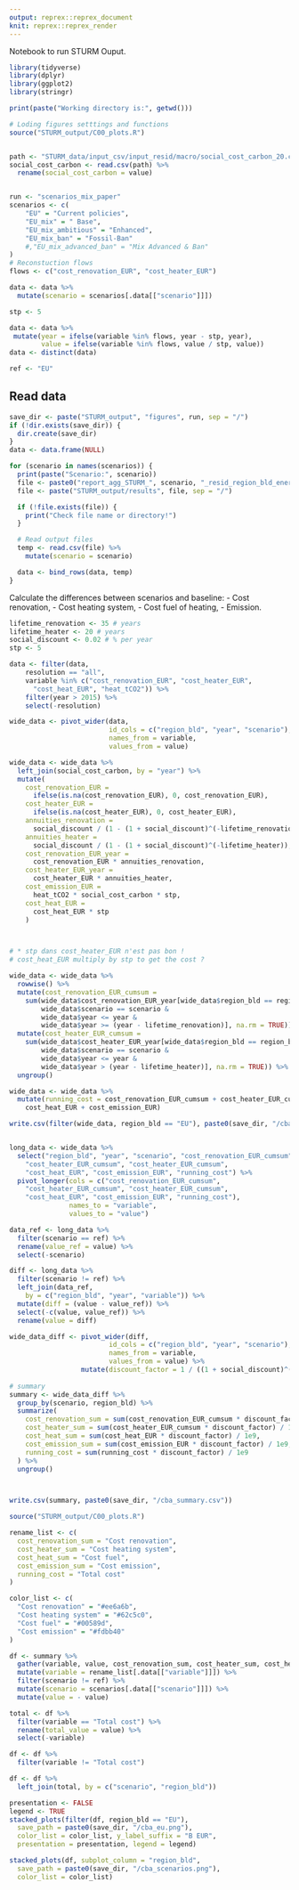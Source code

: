 ```yaml
---
output: reprex::reprex_document
knit: reprex::reprex_render
---
```


Notebook to run STURM Ouput.

```r
library(tidyverse)
library(dplyr)
library(ggplot2)
library(stringr)

print(paste("Working directory is:", getwd()))

# Loding figures setttings and functions
source("STURM_output/C00_plots.R")


path <- "STURM_data/input_csv/input_resid/macro/social_cost_carbon_20.csv"
social_cost_carbon <- read.csv(path) %>%
  rename(social_cost_carbon = value)


run <- "scenarios_mix_paper"
scenarios <- c(
    "EU" = "Current policies",
    "EU_mix" = " Base",
    "EU_mix_ambitious" = "Enhanced",
    "EU_mix_ban" = "Fossil-Ban"
    #,"EU_mix_advanced_ban" = "Mix Advanced & Ban"
)
# Reconstuction flows
flows <- c("cost_renovation_EUR", "cost_heater_EUR")

data <- data %>%
  mutate(scenario = scenarios[.data[["scenario"]]])

stp <- 5

data <- data %>%
 mutate(year = ifelse(variable %in% flows, year - stp, year),
        value = ifelse(variable %in% flows, value / stp, value))
data <- distinct(data)

ref <- "EU"
```

## Read data
```r
save_dir <- paste("STURM_output", "figures", run, sep = "/")
if (!dir.exists(save_dir)) {
  dir.create(save_dir)
}
data <- data.frame(NULL)

for (scenario in names(scenarios)) {
  print(paste("Scenario:", scenario))
  file <- paste0("report_agg_STURM_", scenario, "_resid_region_bld_energy.csv")
  file <- paste("STURM_output/results", file, sep = "/")

  if (!file.exists(file)) {
    print("Check file name or directory!")
  }

  # Read output files
  temp <- read.csv(file) %>%
    mutate(scenario = scenario)

  data <- bind_rows(data, temp)
}
```

Calculate the differences between scenarios and baseline:
- Cost renovation,
- Cost heating system,
- Cost fuel of heating,
- Emission.




```r
lifetime_renovation <- 35 # years
lifetime_heater <- 20 # years
social_discount <- 0.02 # % per year
stp <- 5

data <- filter(data,
    resolution == "all",
    variable %in% c("cost_renovation_EUR", "cost_heater_EUR",
      "cost_heat_EUR", "heat_tCO2")) %>%
    filter(year > 2015) %>%
    select(-resolution)

wide_data <- pivot_wider(data,
                         id_cols = c("region_bld", "year", "scenario"),
                         names_from = variable,
                         values_from = value)

wide_data <- wide_data %>%
  left_join(social_cost_carbon, by = "year") %>%
  mutate(
    cost_renovation_EUR =
      ifelse(is.na(cost_renovation_EUR), 0, cost_renovation_EUR),
    cost_heater_EUR =
      ifelse(is.na(cost_heater_EUR), 0, cost_heater_EUR),
    annuities_renovation =
      social_discount / (1 - (1 + social_discount)^(-lifetime_renovation)),
    annuities_heater =
      social_discount / (1 - (1 + social_discount)^(-lifetime_heater)),
    cost_renovation_EUR_year =
      cost_renovation_EUR * annuities_renovation,
    cost_heater_EUR_year =
      cost_heater_EUR * annuities_heater,
    cost_emission_EUR =
      heat_tCO2 * social_cost_carbon * stp,
    cost_heat_EUR =
      cost_heat_EUR * stp
    )



# * stp dans cost_heater_EUR n'est pas bon !
# cost_heat_EUR multiply by stp to get the cost ?

wide_data <- wide_data %>%
  rowwise() %>%
  mutate(cost_renovation_EUR_cumsum =
    sum(wide_data$cost_renovation_EUR_year[wide_data$region_bld == region_bld &
        wide_data$scenario == scenario &
        wide_data$year <= year &
        wide_data$year >= (year - lifetime_renovation)], na.rm = TRUE)) %>%
  mutate(cost_heater_EUR_cumsum =
    sum(wide_data$cost_heater_EUR_year[wide_data$region_bld == region_bld &
        wide_data$scenario == scenario &
        wide_data$year <= year &
        wide_data$year > (year - lifetime_heater)], na.rm = TRUE)) %>%
  ungroup()

wide_data <- wide_data %>%
  mutate(running_cost = cost_renovation_EUR_cumsum + cost_heater_EUR_cumsum +
    cost_heat_EUR + cost_emission_EUR)

write.csv(filter(wide_data, region_bld == "EU"), paste0(save_dir, "/cba_calculation_eu.csv"))



```

```r
long_data <- wide_data %>%
  select("region_bld", "year", "scenario", "cost_renovation_EUR_cumsum",
    "cost_heater_EUR_cumsum", "cost_heater_EUR_cumsum",
    "cost_heat_EUR", "cost_emission_EUR", "running_cost") %>%
  pivot_longer(cols = c("cost_renovation_EUR_cumsum",
    "cost_heater_EUR_cumsum", "cost_heater_EUR_cumsum",
    "cost_heat_EUR", "cost_emission_EUR", "running_cost"),
               names_to = "variable",
               values_to = "value")

data_ref <- long_data %>%
  filter(scenario == ref) %>%
  rename(value_ref = value) %>%
  select(-scenario)

diff <- long_data %>%
  filter(scenario != ref) %>%
  left_join(data_ref,
    by = c("region_bld", "year", "variable")) %>%
  mutate(diff = (value - value_ref)) %>%
  select(-c(value, value_ref)) %>%
  rename(value = diff)

wide_data_diff <- pivot_wider(diff,
                         id_cols = c("region_bld", "year", "scenario"),
                         names_from = variable,
                         values_from = value) %>%
                  mutate(discount_factor = 1 / ((1 + social_discount)^(year - 2015)))
            
# summary
summary <- wide_data_diff %>%
  group_by(scenario, region_bld) %>%
  summarize(
    cost_renovation_sum = sum(cost_renovation_EUR_cumsum * discount_factor) / 1e9,
    cost_heater_sum = sum(cost_heater_EUR_cumsum * discount_factor) / 1e9,
    cost_heat_sum = sum(cost_heat_EUR * discount_factor) / 1e9,
    cost_emission_sum = sum(cost_emission_EUR * discount_factor) / 1e9,
    running_cost = sum(running_cost * discount_factor) / 1e9
  ) %>%
  ungroup() 



write.csv(summary, paste0(save_dir, "/cba_summary.csv"))
```

```r
source("STURM_output/C00_plots.R")

rename_list <- c(
  cost_renovation_sum = "Cost renovation",
  cost_heater_sum = "Cost heating system",
  cost_heat_sum = "Cost fuel",
  cost_emission_sum = "Cost emission",
  running_cost = "Total cost"
)

color_list <- c(
  "Cost renovation" = "#ee6a6b",
  "Cost heating system" = "#62c5c0",
  "Cost fuel" = "#00589d",
  "Cost emission" = "#fdbb40"
)

df <- summary %>%
  gather(variable, value, cost_renovation_sum, cost_heater_sum, cost_heat_sum, cost_emission_sum, running_cost) %>%
  mutate(variable = rename_list[.data[["variable"]]]) %>%
  filter(scenario != ref) %>%
  mutate(scenario = scenarios[.data[["scenario"]]]) %>%
  mutate(value = - value)

total <- df %>%
  filter(variable == "Total cost") %>%
  rename(total_value = value) %>%
  select(-variable)

df <- df %>%
  filter(variable != "Total cost")

df <- df %>%
  left_join(total, by = c("scenario", "region_bld"))

presentation <- FALSE
legend <- TRUE
stacked_plots(filter(df, region_bld == "EU"),
  save_path = paste0(save_dir, "/cba_eu.png"),
  color_list = color_list, y_label_suffix = "B EUR",
  presentation = presentation, legend = legend)

stacked_plots(df, subplot_column = "region_bld",
  save_path = paste0(save_dir, "/cba_scenarios.png"),
  color_list = color_list)

```